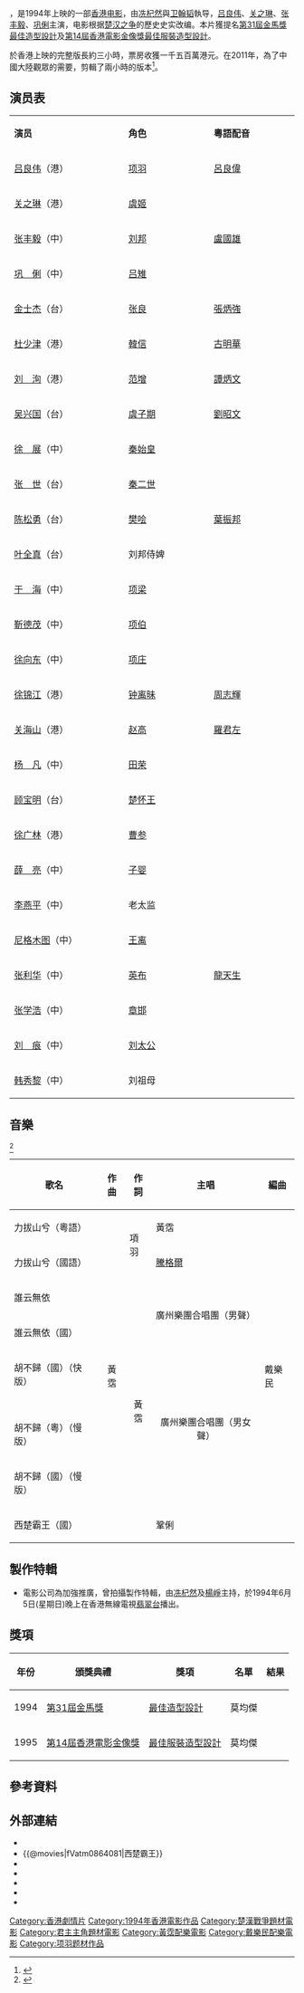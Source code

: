 {{Infobox film
|name = 西楚霸王
|original_name = ''{{lang|en|The Great Conqueror's Concubine}}''
|image = King of Western Chu movie poster 1994.jpg
|image_size = 
|caption = 
|director = [[冼杞然|冼杞然]]、衛翰韜
|producer = [[张艺谋|张艺谋]]
|producer_2 = 何鏡清、吳耀明、吳傑強、牛塞北、羅頌烈、趙樹恆、梁力之、王日平 
|writer = 冼杞然、施揚平、曉禾
|screenplay = 刘恒
|story = 
|narrator = 
|動作指導 = 江道海
|starring = [[吕良伟|吕良伟]]<br>[[关之琳|关之琳]]<br>[[张丰毅|张丰毅]]<br>[[巩俐|巩俐]]
|music = [[黃霑|黃霑]]、[[戴樂民|戴樂民]]
|cinematography = 鄭兆強、李志華、顔軍生、何青、李大偉、穆德遠、黃寶民
|editing = 黃永明
|studio = 巨龍電影香港有限公司
|distributor = [[銀都機構有限公司|銀都機構有限公司]]<ref name="museum">{{cite web |url=https://mcms.lcsd.gov.hk/FAMS_ipac/cclib/search/showBib.jsp?oai=Y&f=e&id=6553745542405|title= 西楚霸王之楚漢爭霸 The great conqueror's concubine part II|publisher=[[香港康樂及文化事務署|香港康樂及文化事務署]]博物館館藏資料|date= |accessdate= 2021-06-28}}</ref>
|released = {{BHKG}}：{{film date|1994|6|9}}{{KOR}}：{{start date|1995|4|1}}<br>{{JPN}}：{{start date|1996|11|16}}<ref>{{cite web |url=https://www.imdb.com/title/tt0111760/releaseinfo?ref_=tt_dt_rdat |language=en |title= Xi chu bawang (1994) Release Info|publisher=[[IMDb|IMDb]]|date= |accessdate= 2021-06-23}}</ref>
|runtime = 165 分鐘
|country = {{英屬香港電影}}
|language = [[粤语|粤语]]、國語
|budget = 
|gross = [[HK$|HK$]] 15,735,456.00<ref>{{cite web |url=http://www.boxofficecn.com/hkboxoffice1994 |title=1994 香港票房 |publisher=中國電影票房榜|access-date=2021-06-23 |archive-date=2020-09-22 |archive-url=https://web.archive.org/web/20200922040056/http://www.boxofficecn.com/hkboxoffice1994 |dead-url=yes }}</ref>
|preceded_by = 
|followed_by = 
}}

{{engname|《西楚霸王》|''The Great Conqueror's Concubine''}}，是1994年上映的一部[[香港电影|香港电影]]，由[[冼杞然|冼杞然]]與[[卫翰韬|卫翰韬]]執导，[[吕良伟|吕良伟]]、[[关之琳|关之琳]]、[[张丰毅|张丰毅]]、[[巩俐|巩俐]]主演，电影根据[[楚汉之争|楚汉之争]]的歷史史实改编。本片獲提名[[第31屆金馬獎|第31屆金馬獎]][[金馬獎最佳造型設計|最佳造型設計]]及[[第14屆香港電影金像獎|第14屆香港電影金像獎]][[香港電影金像獎最佳服裝造型設計|最佳服裝造型設計]]。

於香港上映的完整版長約三小時，票房收獲一千五百萬港元。在2011年，為了中國大陸觀眾的需要，剪輯了兩小時的版本<ref>{{Cite web |url=http://blog.sina.com.cn/s/blog_5572f33e01017a7u.html |title=冼杞然：留住《西楚霸王》  莫忘“左派电影”|author=魏君子 |work=新浪博客 |access-date=2017-09-14 |archive-date=2019-06-04 |archive-url=https://web.archive.org/web/20190604152445/http://blog.sina.com.cn/s/blog_5572f33e01017a7u.html |dead-url=no }}</ref>。

== 演员表 ==
{|class="wikitable " width="50%"
|- style="background:cornflowerblue; color:white" align=center
|style="width:10%"|'''演员'''||style="width:8%"|'''角色''' ||style="width:8%"|'''粵語配音'''
|-
|[[吕良伟|吕良伟]]（港） || [[项羽|项羽]]   || [[呂良偉|呂良偉]]
|-
|[[关之琳|关之琳]]（港） || [[虞姬|虞姬]]   ||
|-
|[[张丰毅|张丰毅]]（中） || [[刘邦|刘邦]]  || [[盧國雄|盧國雄]]
|-
|[[巩俐|巩　俐]]（中） || [[吕雉|吕雉]]  ||
|-
|[[金士杰|金士杰]]（台） || [[张良|张良]] ||  [[張炳強|張炳強]]
|-
|[[杜少津|杜少津]]（港） || [[韓信|韓信]]  || [[古明華|古明華]]
|-
|[[刘洵|刘　洵]]（港） || [[范增|范增]]  || [[譚炳文|譚炳文]]
|-
|[[吴兴国|吴兴国]]（台） || [[虞子期|虞子期]]  ||  [[劉昭文|劉昭文]]
|-
|[[徐展|徐　展]]（中） || [[秦始皇|秦始皇]]  ||
|-
|[[张世|张　世]]（台） || [[秦二世|秦二世]]   ||
|- 
|[[陈松勇|陈松勇]]（台） || [[樊哙|樊哙]]  ||  [[葉振邦|葉振邦]]
|-
|[[叶全真|叶全真]]（台） || 刘邦侍婢  ||
|-
|[[于海|于　海]]（中） || [[项梁|项梁]]   ||
|-
|[[靳德茂|靳德茂]]（中） || [[项伯|项伯]]  ||
|-
|[[徐向东|徐向东]]（中） || [[项庄|项庄]]  ||
|-
|[[徐锦江|徐锦江]]（港） || [[钟离昧|钟离昧]]  || [[周志輝|周志輝]]
|-
|[[关海山|关海山]]（港） || [[赵高|赵高]]  || [[羅君左|羅君左]]
|-
|[[杨凡_(演员)|杨　凡]]（中） || [[田荣|田荣]]  ||
|-
|[[顾宝明|顾宝明]]（台） || [[楚义帝|楚怀王]]  ||
|-
|[[徐广林|徐广林]]（港） || [[曹参|曹参]]  ||
|-
|[[薛亮|薛　亮]]（中） || [[子婴|子婴]]  ||
|-
|[[李燕平|李燕平]]（中） || 老太监   ||
|-
|[[尼格木图|尼格木图]]（中） || [[王离|王离]]   ||
|-
|[[张利华|张利华]]（中） || [[英布|英布]]  ||  [[龍天生|龍天生]]
|-
|[[张学浩|张学浩]]（中） || [[章邯|章邯]]    ||
|-
|[[刘痕|刘　痕]]（中） || [[刘太公|刘太公]]  ||
|-
|[[韩秀黎|韩秀黎]]（中） || 刘祖母  ||
|}
==音樂==
<ref>{{Cite book|title=Xianggang di yi ban|chapter=Huang Zhan yin yue chuang zuo quan ji lu, 1960-2004 = James Wong's musical works : a complete record|url=https://www.worldcat.org/oclc/1264629226|date=2021|location=Xianggang|isbn=978-962-04-4698-6|oclc=1264629226|last=Huang Zhan shu fang|last2=黃霑書房.}}</ref>
{| class="wikitable" 
|-
! 歌名
! 作曲
! 作詞
! 主唱
! 編曲
|-
| 力拔山兮（粵語）
| rowspan="8" style="text-align:center;" | 黃霑
| rowspan="2" | 項羽
| 黃霑
| rowspan="8" | 戴樂民
|-
| 力拔山兮（國語）
| [[騰格爾|騰格爾]]
|-
| 誰云無依
| rowspan="6" style="text-align:center;" | 黃霑
| rowspan="2" | 廣州樂團合唱團（男聲）
|-
| 誰云無依（國）
|-
| 胡不歸（國）（快版）<br /><br />
| rowspan="3" style="text-align:center;" | 廣州樂團合唱團（男女聲）<br />
|-
| 胡不歸（粵）（慢版）
|-
| 胡不歸（國）（慢版）
|-
| 西楚霸王（國）
| 鞏俐
|}

==製作特輯==
*電影公司為加強推廣，曾拍攝製作特輯，由[[冼杞然|冼杞然]]及[[楊崢|楊崢]]主持，於1994年6月5日(星期日)晚上在香港無線電視[[翡翠台|翡翠台]]播出。

== 獎項 ==
{|class="wikitable"
!年份!!頒獎典禮!!獎項!!名單!!結果
|-
|1994
|[[第31屆金馬獎|第31屆金馬獎]]||[[金馬獎最佳造型設計|最佳造型設計]]||莫均傑||{{nom}}
|-
|1995
|[[第14屆香港電影金像獎|第14屆香港電影金像獎]]||[[香港電影金像獎最佳服裝造型設計|最佳服裝造型設計]]||莫均傑||{{nom}}
|}

== 參考資料 ==
{{reflist}}

==外部連結==
*{{hkmdb title|7854|西楚霸王}}
*{{@movies|fVatm0864081|西楚霸王}}
*{{douban|title=西楚霸王}}
*{{Mtime|17171|西楚霸王}}
*{{Amg movie|134222|西楚霸王}}
*{{rotten-tomatoes|great_conquerors_concubine|西楚霸王}}
*{{imdb title|0111760|西楚霸王}}

[[Category:香港劇情片|Category:香港劇情片]]
[[Category:1994年香港電影作品|Category:1994年香港電影作品]]
[[Category:楚漢戰爭題材電影|Category:楚漢戰爭題材電影]]
[[Category:君主主角題材電影|Category:君主主角題材電影]]
[[Category:黃霑配樂電影|Category:黃霑配樂電影]]
[[Category:戴樂民配樂電影|Category:戴樂民配樂電影]]
[[Category:项羽题材作品|Category:项羽题材作品]]